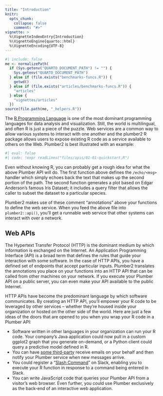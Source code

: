 ```yaml
---
title: "Introduction"
knitr:
  opts_chunk:
    collapse: false
    comment: "#>"
vignette: >
  %\VignetteIndexEntry{Introduction}
  %\VignetteEngine{quarto::html}
  %\VignetteEncoding{UTF-8}
---
```


```r
#| include: false
me <- normalizePath(
  if (Sys.getenv("QUARTO_DOCUMENT_PATH") != "") {
    Sys.getenv("QUARTO_DOCUMENT_PATH")
  } else if (file.exists("benchmarks-funcs.R")) {
    getwd()
  } else if (file.exists("articles/benchmarks-funcs.R")) {
    "articles"
  } else {
    "vignettes/articles"
  })
source(file.path(me, "_helpers.R"))
```

The [R Programming Language](http://www.R-project.org/) is one of the most dominant programming languages for data analysis and visualization. Still, the world is multilingual, and often R is just a piece of the puzzle. Web services are a common way to allow various systems to interact with one another and the plumber2 R package allows users to expose existing R code as a service available to others on the Web. Plumber2 is best illustrated with an example:

```r
#| eval: false
#| code: !expr readLines("files/apis/01-01-quickstart.R")
```

Even without knowing R, you can probably get a rough idea for what the above Plumber API will do. The first function above defines the `/echo/<msg>` handler which simply echoes back the text that makes up the second portion of the path. The second function generates a plot based on Edgar Anderson's famous Iris Dataset; it includes a query filter that allows the caller to subset the dataset to a particular species.

Plumber2 makes use of these comment "annotations" above your functions to define the web service. When you feed the above file into `plumber2::api()`, you'll get a runnable web service that other systems can interact with over a network.

## Web APIs

The Hypertext Transfer Protocol (HTTP) is the dominant medium by which information is exchanged on the Internet. An Application Programming Interface (API) is a broad term that defines the rules that guide your interaction with some software. In the case of HTTP APIs, you have a defined set of endpoints that accept particular inputs. Plumber2 translates the annotations you place on your functions into an HTTP API that can be called from other machines on your network. If you execute your Plumber API on a public server, you can even make your API available to the public Internet.

HTTP APIs have become the predominant language by which software communicates. By creating an HTTP API, you'll empower your R code to be leveraged by other services -- whether they're housed inside your organization or hosted on the other side of the world. Here are just a few ideas of the doors that are opened to you when you wrap your R code in a Plumber API:

-   Software written in other languages in your organization can run your R code. Your company's Java application could now pull in a custom ggplot2 graph that you generate on-demand, or a Python client could query a predictive model defined in R.
-   You can have [some third-party](https://www.mailgun.com/) receive emails on your behalf and then notify your Plumber service when new messages arrive.
-   You could register a "[Slash Command](https://api.slack.com/slash-commands)" on Slack, enabling you to execute your R function in response to a command being entered in Slack.
-   You can write JavaScript code that queries your Plumber API from a visitor's web browser. Even further, you could use Plumber exclusively as the back-end of an interactive web application.
